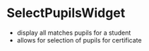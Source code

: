 
<Meta title="Misc/SelectPupilsWidget" component={SelectPupilsWidget} />

# SelectPupilsWidget

-   display all matches pupils for a student
-   allows for selection of pupils for certificate

<Story name="SelectedPupilsWidget">
    <SelectPupilsWidget />
</Story>
